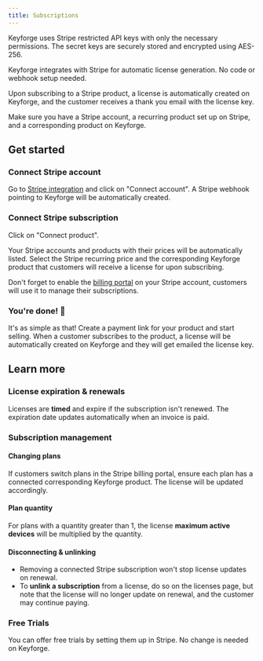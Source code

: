 ```yaml
---
title: Subscriptions
---
```


<Callout>
  Keyforge uses Stripe restricted API keys with only the necessary permissions.
  The secret keys are securely stored and encrypted using AES-256.
</Callout>

Keyforge integrates with Stripe for automatic license generation. No code or webhook setup needed.

Upon subscribing to a Stripe product, a license is automatically created on Keyforge, and the customer receives a thank you email with the license key.

Make sure you have a Stripe account, a recurring product set up on Stripe, and a corresponding product on Keyforge.

## Get started

<Steps>
<Step>

### Connect Stripe account

Go to [Stripe integration](https://keyforge.dev/dashboard/integrations/stripe) and click on "Connect account". A Stripe webhook pointing to Keyforge will be automatically created.

<ImageZoom
  src="https://r2.keyforge.dev/docs-stripe-integration-connect-account.png"
  alt="Connect Stripe account"
  width={1920}
  height={1080}
  unoptimized
/>

</Step>

<Step>

### Connect Stripe subscription

Click on "Connect product".

Your Stripe accounts and products with their prices will be automatically listed. Select the Stripe recurring price and the corresponding Keyforge product that customers will receive a license for upon subscribing.

Don't forget to enable the [billing portal](https://dashboard.stripe.com/settings/billing/portal) on your Stripe account, customers will use it to manage their subscriptions.

<ImageZoom
  src="https://r2.keyforge.dev/docs-stripe-integration-connect-subscription.png"
  alt="Connect Stripe subscription"
  width={1920}
  height={1080}
  unoptimized
/>

</Step>

<Step>

### You're done! 🎉

It's as simple as that! Create a payment link for your product and start selling. When a customer subscribes to the product, a license will be automatically created on Keyforge and they will get emailed the license key.

</Step>

</Steps>

## Learn more

### License expiration & renewals

Licenses are **timed** and expire if the subscription isn't renewed. The expiration date updates automatically when an invoice is paid.

### Subscription management

#### Changing plans

If customers switch plans in the Stripe billing portal, ensure each plan has a connected corresponding Keyforge product. The license will be updated accordingly.

#### Plan quantity

For plans with a quantity greater than 1, the license **maximum active devices** will be multiplied by the quantity.

#### Disconnecting & unlinking

- Removing a connected Stripe subscription won't stop license updates on renewal.
- To **unlink a subscription** from a license, do so on the licenses page, but note that the license will no longer update on renewal, and the customer may continue paying.

### Free Trials

You can offer free trials by setting them up in Stripe. No change is needed on Keyforge.
